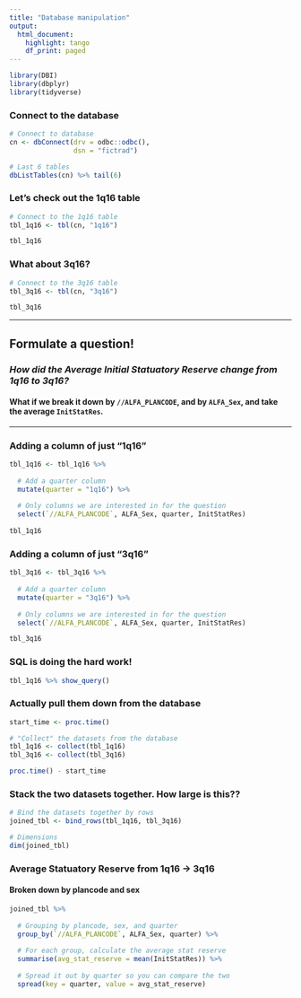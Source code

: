 ```yaml
---
title: "Database manipulation"
output:
  html_document:
    highlight: tango
    df_print: paged
---
```


```r
library(DBI)
library(dbplyr)
library(tidyverse)
```

### Connect to the database

```r
# Connect to database
cn <- dbConnect(drv = odbc::odbc(), 
                dsn = "fictrad")

# Last 6 tables
dbListTables(cn) %>% tail(6)
```

### Let's check out the 1q16 table

```r
# Connect to the 1q16 table
tbl_1q16 <- tbl(cn, "1q16")

tbl_1q16
```

### What about 3q16?

```r
# Connect to the 3q16 table
tbl_3q16 <- tbl(cn, "3q16")

tbl_3q16
```

---

## Formulate a question!

### _How did the Average Initial Statuatory Reserve change from 1q16 to 3q16?_

#### What if we break it down by `//ALFA_PLANCODE`, and by `ALFA_Sex`, and take the average `InitStatRes`.

---


### Adding a column of just "1q16"

```r
tbl_1q16 <- tbl_1q16 %>%
  
  # Add a quarter column
  mutate(quarter = "1q16") %>%
  
  # Only columns we are interested in for the question
  select(`//ALFA_PLANCODE`, ALFA_Sex, quarter, InitStatRes)
  
tbl_1q16
```

### Adding a column of just "3q16"

```r
tbl_3q16 <- tbl_3q16 %>%
  
  # Add a quarter column
  mutate(quarter = "3q16") %>%
  
  # Only columns we are interested in for the question
  select(`//ALFA_PLANCODE`, ALFA_Sex, quarter, InitStatRes)

tbl_3q16
```

### SQL is doing the hard work!

```r
tbl_1q16 %>% show_query()
```

### Actually pull them down from the database

```r
start_time <- proc.time()

# "Collect" the datasets from the database
tbl_1q16 <- collect(tbl_1q16)
tbl_3q16 <- collect(tbl_3q16)

proc.time() - start_time
```

### Stack the two datasets together. How large is this??

```r
# Bind the datasets together by rows
joined_tbl <- bind_rows(tbl_1q16, tbl_3q16)

# Dimensions
dim(joined_tbl)
```

### Average Statuatory Reserve from 1q16 -> 3q16

#### Broken down by plancode and sex 

```r
joined_tbl %>%
  
  # Grouping by plancode, sex, and quarter
  group_by(`//ALFA_PLANCODE`, ALFA_Sex, quarter) %>%
  
  # For each group, calculate the average stat reserve
  summarise(avg_stat_reserve = mean(InitStatRes)) %>%
  
  # Spread it out by quarter so you can compare the two
  spread(key = quarter, value = avg_stat_reserve)
```



